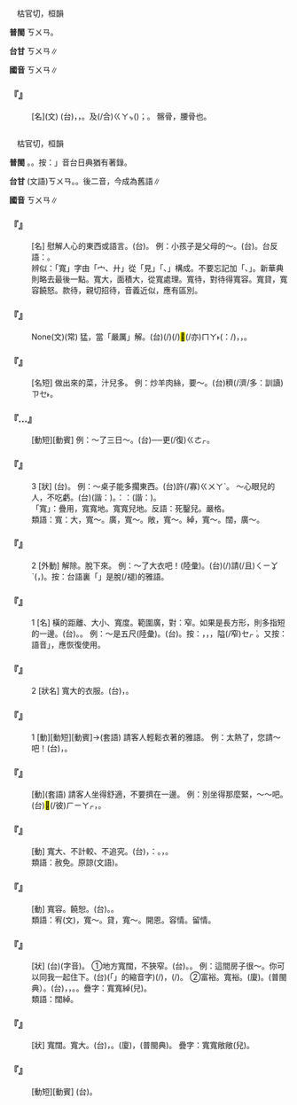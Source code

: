 
=={{ruby|髖|ㄎㄨㄢ}}==

　枯官切，桓韻

'''普閩''' <rt>ㄎㄨㄢ</rt>。

'''台甘''' <rt>ㄎㄨㄢ</rt>∥

'''國音''' <rt>ㄎㄨㄢ</rt>∥

    

==='''『{{ruby|髖|ㄎㄨㄢ}}{{ruby|骨|ㄍㄨˇ}}』'''===
: [名](文) (台){{ruby|髂|ㄎㄚ˪}}{{ruby|骨|ㄍㄨㆵ}}，{{ruby|坐|ㄗㄜ˫}}{{ruby|/|ㄗㆤ˫}}{{ruby|骨|ㄍㄨㆵ}}，{{ruby|恥|ㄊㄧˋ}}{{ruby|骨|ㄍㄨㆵ}}{{ruby|丌|ㆤ}}{{ruby|總|ㄗㆲˋ}}{{ruby|稱|ㄑㄧㄥ}}。{{ruby|有|ㄨ˫}}{{ruby|時|ㄒㄧˊ}}及(/合)<rt>ㄍㄚㆴ</rt>{{ruby|髀|ㄅㄧ˫}}{{ruby|骨|ㄍㄨㆵ}}({{ruby|大|ㄉㄨㄚ˫}}{{ruby|腿|ㄊㄨㄧˋ}}{{ruby|骨|ㄍㄨㆵ}}){{ruby|合|ㄏㄚㆴ ͘}}{{ruby|稱|ㄑㄧㄥ}}；{{ruby|通|ㄊㆲ}}{{ruby|稱|ㄑㄧㄥ}}{{ruby|胯|ㄎㄨㄚ˪}}{{ruby|骨|ㄍㄨㆵ}}。 髂骨，腰骨也。
    

=={{ruby|寬|ㄎㄨㄢ}}==

　枯官切，桓韻

'''普閩''' {{ruby|(文)|ㄎㄨㄢ}}。{{ruby|(白)|ㄎㄨㆩ}}。按：{{ruby|「|ㄎㄨㆩ˪}}」音台日典猶有著錄。

'''台甘''' (文語)<rt>ㄎㄨㄢ</rt>。{{ruby|(語)|ㄎㄨㆩ}}{{ruby|。|ㄎㄨㆩ˪}}{{ruby|。|ㄎㆭ˪}}。後二音，今成為舊語∥

'''國音''' <rt>ㄎㄨㄢ</rt>∥

    

==='''『{{ruby|寬|ㄎㄨㄢ}}{{ruby|心|ㄒㄧㄣ}}{{ruby|丸|ㄨㄢˊ}}{{ruby|兒|ㄦ}}』'''===
: [名] 慰解人心的東西或語言。(台){{ruby|解|ㄍㄞˋ}}{{ruby|心|ㄒㄧㆬ}}{{ruby|悶|ㆠㄨㄣ˫}}{{ruby|丌|ㆤ}}{{ruby|物|ㄇㆭㆷ ͘}}{{ruby|/|ㄇㄧㆷ ͘}}。 例：小孩子是父母的～。(台){{ruby|<mark>&#xffb51;</mark>|ㆣㄧㄣˋ}}{{ruby|仔|ㄚ}}{{ruby|是|ㄒㄧ˫}}{{ruby|爸|ㄅㆤ˫}}{{ruby|母|ㆠㄜˋ}}{{ruby|/|ㆠㄨˋ}}{{ruby|丌|ㆤ}}{{ruby|開|ㄎㄨㄧ}}{{ruby|心|ㄒㄧㆬ}}{{ruby|丸|ㄨㄢˊ}}。台反語：{{ruby|凝|ㆣㄧㄥˊ}}{{ruby|心|ㄒㄧㆬ}}{{ruby|丸|ㄨㄢˊ}}。
:辨似：「寬」字由「宀、廾」從「見」「、」構成。不要忘記加「、」。新華典則略去最後一點。寬大，面積大，從寬處理。寬待，對待得寬容。寬貸，寬容饒怒。款待，親切招待，音義近似，應有區別。
:
    

==='''『{{ruby|寬|ㄎㄨㄢ}}{{ruby|猛|ㄇㄥˇ}}{{ruby|相|ㄒㄧㄤ}}{{ruby|濟|ㄐㄧˋ}}』'''===
: None(文)(常) 猛，當「嚴厲」解。(台){{ruby|處|ㄘㄨˋ}}{{ruby|理|ㄌㄧˋ}}{{ruby|載|ㄉㄞ˫}}(/{{ruby|戴|ㄉㄞ˪}}){{ruby|事|ㄐㄧ˪}}(/{{ruby|事|ㄉㄞ˫}}{{ruby|情|ㄐㄧ˪}})<mark>&#xffaca;</mark>(/亦)<rt>ㄇㄚ˫</rt>{{ruby|著|ㄉㄧㄜㆷ ͘}}{{ruby|寬|ㄎㄨㄢ}}{{ruby|諒|ㄌㄧㆲ˫}}({{ruby|諧|ㄏㄞˊ}}：{{ruby|讓|ㄌㄧㆲ˫}}/{{ruby|量|ㄌㄧㆲ˫}}){{ruby|亦|ㄧㄚㆷ ͘}}{{ruby|著|ㄉㄧㄜㆷ ͘}}{{ruby|嚴|ㆣㄧㆰˊ}}{{ruby|格|ㄍㆤㆷ}}，{{ruby|酌|ㄐㄧㆦㆶ}}{{ruby|情|ㄐㄧㄥˊ}}{{ruby|量|ㄌㄧㆲ˫}}{{ruby|理|ㄌㄧˋ}}，{{ruby|希|ㄏㄧ}}{{ruby|求|ㄍㄧㄨˊ}}{{ruby|完|ㄨㄢˊ}}{{ruby|滿|ㆠㄨㄢˋ}}{{ruby|丌|ㆤ}}{{ruby|效|ㄏㄠ˫}}{{ruby|果|ㄍㄜˋ}}。
    

==='''『{{ruby|寬|ㄎㄨㄢ}}{{ruby|汁|ㄓ}}{{ruby|兒|ㄦ}}』'''===
: [名短] 做出來的菜，汁兒多。 例：炒羊肉絲，要～。(台){{ruby|炒|ㄘㄚˋ}}{{ruby|羊|ㄧㆧˊ}}{{ruby|/|ㄧㆫˊ}}{{ruby|肉|ㆠㄚㆷ}}{{ruby|絲|ㄒㄧ}}{{ruby|著|ㄉㄧㄜㆷ ͘}}{{ruby|下|ㄏㆤ˫}}{{ruby|較|ㄎㄚㆷ}}穧(/濟/多：訓讀)<rt>ㄗㆤ˫</rt>{{ruby|/|ㄗㄨㆤ˫}}{{ruby|水|ㄗㄨㄧˋ}}{{ruby|咧|ㄌㆤ˪}}。
    

==='''『{{ruby|寬|ㄎㄨㄢ}}…{{ruby|限|ㄒㄧㄢˋ}}』'''===
: [動短][動賓] 例：～了三日～。(台){{ruby|寬|ㄎㄨㄢ}}{{ruby|限|ㄢ˫}}{{ruby|三|ㄙㆩ}}{{ruby|日|ㆢㄧㆵ ͘}}{{ruby|/|ㄌㄧㆵ ͘}}──{{ruby|將|ㄐㄧㆲ}}{{ruby|期|ㄍㄧˊ}}{{ruby|限|ㄏㄢ˫}}更(/復)<rt>ㄍㄜㆷ</rt>{{ruby|/|ㄍㄜ˪}}{{ruby|延|ㄧㄢˊ}}{{ruby|後|ㄠ˫}}{{ruby|三|ㄙㆩ}}{{ruby|日|ㆢㄧㆵ ͘}}{{ruby|/|ㄌㄧㆵ ͘}}。
    

==='''『{{ruby|寬|ㄎㄨㄢ}}』'''===
:3  [狀] (台){{ruby|闊|ㄎㄨㄚㆷ}}。 例：～桌子能多擱東西。(台){{ruby|較|ㄎㄚㆷ}}{{ruby|闊|ㄎㄨㄚㆷ}}{{ruby|丌|ㆤ}}{{ruby|桌|ㄉㄜㆷ}}{{ruby|面|ㆠㄧㄣ˫}}{{ruby|會|ㄨㆤ˫}}{{ruby|/|ㆤ˫}}{{ruby|<mark>&#xffadf;</mark>|ㄉㄤ˪}}{{ruby|加|ㄍㆤ}}{{ruby|囥|ㄎㆭ˪}}{{ruby|一|ㄐㄧㆵ ͘}}許(/寡)<rt>ㄍㄨㄚˋ</rt>{{ruby|物|ㄇㆭㆷ ͘}}{{ruby|/|ㄇㄧㆷ ͘}}{{ruby|件|ㄍㄧㆩ˫}}。 ～心眼兒的人，不吃虧。(台){{ruby|有|ㄨ˫}}{{ruby|度|ㄉㆦ˫}}(諧：{{ruby|肚|ㄉㆦ˫}}){{ruby|量|ㄌㄧㆲ˫}}{{ruby|<mark>&#xffa45;</mark>|ㆠㆤ˫}}{{ruby|/|ㆠㄨㆤ˫}}{{ruby|食|ㄐㄧㄚㆷ ͘}}{{ruby|虧|ㄎㄨㄧ}}。{{ruby|按|ㄢ˪}}：{{ruby|俗|ㄒㄧㆦㆶ ͘}}{{ruby|語|ㆣㄨˋ}}{{ruby|/|ㆣㄧˋ}}：{{ruby|宰|ㄗㆮˋ}}{{ruby|相|ㄒㄧㆲ˪}}{{ruby|肚|ㄉㆦ˫}}(諧：{{ruby|度|ㄉㆦ˫}}){{ruby|內|ㄌㄞ˫}}{{ruby|好|ㄏㄜˋ}}{{ruby|撐|ㄊㆤ}}{{ruby|/|ㄊㆥ}}{{ruby|船|ㄗㄨㄣˊ}}。
:「寬」：疊用，寬寬地。寬寬兒地。反語：死鑿兒。嚴格。
:
:類語：寬：大，寬～。廣，寬～。敞，寬～。綽，寬～。闊，廣～。
:
    

==='''『{{ruby|寬|ㄎㄨㄢ}}』'''===
:2  [外動] 解除。脫下來。 例：～了大衣吧！(陸彙)。(台){{ruby|外|ㆣㄨㄚ˫}}{{ruby|套|ㄊㄜ˪}}(/{{ruby|大|ㄉㄨㄚ˫}}{{ruby|衣|ㄧ}})請(/且)<rt>ㄑㄧㆩˋ</rt>{{ruby|寬|ㄎㄨㄢ}}{{ruby|起|·ㄎㄧˋ}}{{ruby|來|·ㄌㄞˊ}}({{ruby|較|ㄎㄚㆷ}}{{ruby|輕|ㄎㄧㄣ}}{{ruby|鬆|ㄙㄤ}}，{{ruby|較|ㄎㄚㆷ}}{{ruby|<mark>&#xffa45;</mark>|ㆠㆤ˫}}{{ruby|/|ㆠㄨㆤ˫}}{{ruby|熱|ㆡㄨㄚㆷ ͘}}{{ruby|/|ㄌㄨㄚㆷ ͘}})。按：台語裏「{{ruby|寬|ㄎㄨㄢ}}」是脫(/褪)的雅語。
:
    

==='''『{{ruby|寬|ㄎㄨㄢ}}』'''===
:1  [名] 橫的距離、大小、寬度。範圍廣，對：窄。如果是長方形，則多指短的一邊。(台){{ruby|寬|ㄎㄨㄢ}}。{{ruby|闊|ㄎㄨㄚㆷ}}。 例：～是五尺(陸彙)。(台){{ruby|闊|ㄎㄨㄚㆷ}}{{ruby|度|ㄉㆦ˫}}{{ruby|是|ㄒㄧ˫}}{{ruby|五|ㆣㆦ˫}}{{ruby|尺|ㄑㄧㄜㆷ}}。按：{{ruby|寬|ㄎㄨㄢ}}，{{ruby|對|ㄉㄨㄧ˪}}{{ruby|長|ㄉㆭˊ}}，{{ruby|對|ㄉㄨㄧ˪}}{{ruby|坦|ㄊㄢˋ}}{{ruby|直|ㄉㄧㆵ ͘}}，{{ruby|對|ㄉㄨㄧ˪}}隘(/窄)<rt>ㆤㆷ ͘</rt>。又按：語音{{ruby|「|ㄎㄨㆩ˪}}」，應恢復使用。
    

==='''『{{ruby|寬|ㄎㄨㄢ}}{{ruby|衣|ㄧ}}』'''===
:2  [狀名] 寬大的衣服。(台){{ruby|大|ㄉㄨㄚ˫}}{{ruby|領|ㄋㄧㄚˋ}}{{ruby|衫|ㄙㆩ}}，{{ruby|較|ㄎㄚㆷ}}{{ruby|闊|ㄎㄨㄚㆷ}}{{ruby|丌|ㆤ}}{{ruby|衫|ㄙㆩ}}。
    

==='''『{{ruby|寬|ㄎㄨㄢ}}{{ruby|衣|ㄧ}}』'''===
:1  [動][動短][動賓]→(套語) 請客人輕鬆衣著的雅語。 例：太熱了，您請～吧！(台){{ruby|誠|ㄐㄧㆩˊ}}{{ruby|熱|ㆡㄨㄚㆷ ͘}}{{ruby|/|ㄌㄨㄚㆷ ͘}}，{{ruby|大|ㄉㄞ˫}}{{ruby|家|ㄍㆤ}}{{ruby|衫|ㄙㆩ}}{{ruby|且|ㄑㄧㆩˋ}}{{ruby|寬|ㄎㄨㄢ}}{{ruby|起|·ㄎㄧˋ}}{{ruby|來|·ㄌㄞˊ}}。
    

==='''『{{ruby|寬|ㄎㄨㄢ}}{{ruby|坐|ㄗㄨㄛˋ}}』'''===
: [動](套語) 請客人坐得舒適，不要擠在一邊。 例：別坐得那麼緊，～～吧。(台){{ruby|大|ㄉㄞ˫}}{{ruby|家|ㄍㆤ}}{{ruby|<mark>&#xffb49;</mark>|ㄇㄞ˪}}{{ruby|坐|ㄗㄜ˫}}{{ruby|/|ㄗㆤ˫}}{{ruby|到|ㄍㄚㆷ}}<mark>&#xf9075;</mark>(/彼)<rt>ㄏㄧㄚㆷ</rt>{{ruby|<mark>&#xffbe2;</mark>|ㄎㆤㆷ}}{{ruby|/|ㄎㄨㆤㆷ}}，{{ruby|較|ㄎㄚㆷ}}{{ruby|寬|ㄎㄨㄢ}}{{ruby|咧|ㄌㆤ˪}}。
    

==='''『{{ruby|寬|ㄎㄨㄢ}}{{ruby|容|ㄖㄨㄥˊ}}』'''===
: [動] 寬大、不計較、不追究。(台){{ruby|有|ㄨ˫}}{{ruby|量|ㄌㄧㆲ˫}}，{{ruby|諧|ㄏㄞˊ}}：{{ruby|諒|ㄌㄧㆲ˫}}。{{ruby|寬|ㄎㄨㄢ}}{{ruby|讓|ㄌㄧㆲ˫}}，{{ruby|無|ㆠㄜˊ}}{{ruby|嚴|ㆣㄧㆰˊ}}。
:類語：赦免。原諒(文語)。
:
    

==='''『{{ruby|寬|ㄎㄨㄢ}}{{ruby|恕|ㄕㄨˋ}}』'''===
: [動] 寬容。饒恕。(台){{ruby|讓|ㄌㄧㆲ˫}}。{{ruby|諒|ㄌㄧㆲ˫}}{{ruby|情|ㄐㄧㄥˊ}}。
:類語：宥(文)，寬～。貸，寬～。開恩。容情。留情。
:
    

==='''『{{ruby|寬|ㄎㄨㄢ}}{{ruby|綽|·ㄔㄨㄛ}}』'''===
: [狀] (台){{ruby|寬|ㄎㄨㄢ}}{{ruby|綽|ㄑㄧㆦㆶ}}(字音)。 ①地方寬闊，不狹窄。(台){{ruby|闊|ㄎㄨㄚㆷ}}。{{ruby|闊|ㄎㄨㄚㆷ}}{{ruby|大|ㄉㄨㄚ˫}}。 例：這間房子很～。你可以同我一起住下。(台){{ruby|<mark>&#xffb50;</mark>|ㄐㄧㆵ}}(「{{ruby|此|ㄐㄧˋ}}{{ruby|一|ㄐㄧㆵ ͘}}」的縮音字)(/{{ruby|此|ㄐㄧㆵ}}){{ruby|間|ㄍㄧㄥ}}{{ruby|厝|ㄘㄨ˪}}{{ruby|有|ㄨ˫}}{{ruby|較|ㄎㄚㆷ}}{{ruby|闊|ㄎㄨㄚㆷ}}，{{ruby|汝|ㄌㄧˋ}}{{ruby|會|ㄨㆤ˫}}{{ruby|/|ㆤ˫}}{{ruby|用|ㄧㆲ˫}}{{ruby|得|ㄉㄧㆵ}}{{ruby|合|ㄍㄚㆴ}}{{ruby|我|ㆣㄨㄚˋ}}{{ruby|做|ㄗㄨㆤ˪}}{{ruby|/|ㄗㄜ˪}}{{ruby|伙|ㄏㆤˋ}}{{ruby|/|ㄏㄨㆤˋ}}{{ruby|滯|ㄉㄨㄚ˪}}(/{{ruby|滯|ㄉㄨㄚ˪}}{{ruby|做|ㄗㄨㆤ˪}}{{ruby|/|ㄗㄜ˪}}{{ruby|伙|ㄏㆤˋ}}{{ruby|/|ㄏㄨㆤˋ}})。 ②富裕。寬裕。(廈){{ruby|冗|ㄌㄧㆲ˫}}{{ruby|剩|ㄒㄧㄥ˫}}。{{ruby|冗|ㄌㄧㆲ˫}}{{ruby|冗|ㄌㄧㄥ˫}}(普閩典）。(台){{ruby|好|ㄏㄜˋ}}{{ruby|額|ㆣㄧㄚㆷ ͘}}，{{ruby|有|ㄨ˫}}{{ruby|錢|ㄐㆪˊ}}，{{ruby|寬|ㄎㄨㆩ˪}}{{ruby|手|ㄑㄧㄨˋ}}。{{ruby|富|ㄏㄨ˪}}{{ruby|裕|ㆡㄨ˫}}{{ruby|/|ㄌㄨ˫}}。疊字：寬寬{{ruby|綽|ㄔㄨㄛˊ}}綽(兒)。
:類語：闊綽。
:
    

==='''『{{ruby|寬|ㄎㄨㄢ}}{{ruby|敞|·ㄔㄤˇ}}』'''===
: [狀] 寬闊。寬大。(台){{ruby|所|ㄙㆦˋ}}{{ruby|在|ㄗㄞ˫}}{{ruby|廣|ㄍㆲˋ}}{{ruby|闊|ㄎㄨㄚㆷ}}，{{ruby|曠|ㄎㆲ˪}}{{ruby|闊|ㄎㄨㄚㆷ}}。(廈){{ruby|寬|ㄎㄨㄢ}}{{ruby|曠|ㄎㆲ˪}}，{{ruby|闊|ㄎㄨㄚㆷ}}{{ruby|曠|ㄎㆭ˪}}(普閩典)。 疊字：寬寬敞敞(兒)。
    

==='''『{{ruby|寬|ㄎㄨㄢ}}{{ruby|心|ㄒㄧㄣ}}』'''===
: [動短][動賓] (台){{ruby|將|ㄐㄧㆲ}}{{ruby|心|ㄒㄧㆬ}}{{ruby|情|ㄐㄧㄥˊ}}{{ruby|放|ㄅㄤ˪}}{{ruby|鬆|ㄙㄤ}}{{ruby|放|ㄅㄤ˪}}{{ruby|寬|ㄎㄨㆩ}}。
    
